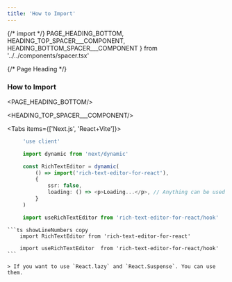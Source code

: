```yaml
---
title: 'How to Import'
---
```

{/* import */}
    PAGE_HEADING_BOTTOM,
    HEADING_TOP_SPACER___COMPONENT, 
    HEADING_BOTTOM_SPACER___COMPONENT
} from '../../components/spacer.tsx'



{/* Page Heading */}
### How to Import
<PAGE_HEADING_BOTTOM/>


<HEADING_TOP_SPACER___COMPONENT/>

<Tabs items={['Next.js', 'React+Vite']}>


  <Tab>

   ```ts showLineNumbers copy
        'use client'

        import dynamic from 'next/dynamic'

        const RichTextEditor = dynamic(
            () => import('rich-text-editor-for-react'),
            {
                ssr: false,
                loading: () => <p>Loading...</p>, // Anything can be used here as a loading component
            }
        )

        import useRichTextEditor from 'rich-text-editor-for-react/hook'

   ```
  </Tab>



  <Tab>

    ```ts showLineNumbers copy
        import RichTextEditor from 'rich-text-editor-for-react'
        
        import useRichTextEditor  from 'rich-text-editor-for-react/hook'
    ```

    > If you want to use `React.lazy` and `React.Suspense`. You can use them.

  </Tab>

    

</Tabs>


